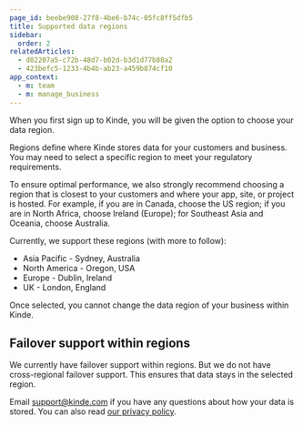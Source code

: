 ```yaml
---
page_id: beebe908-27f8-4be6-b74c-05fc8ff5dfb5
title: Supported data regions
sidebar:
  order: 2
relatedArticles:
  - d82207a5-c72b-48d7-b02d-b3d1d77b88a2
  - 423befc5-1233-4b4b-ab23-a459b874cf10
app_context:
  - m: team
  - m: manage_business
---
```


When you first sign up to Kinde, you will be given the option to choose your data region.

Regions define where Kinde stores data for your customers and business. You may need to select a specific region to meet your regulatory requirements.

To ensure optimal performance, we also strongly recommend choosing a region that is closest to your customers and where your app, site, or project is hosted. For example, if you are in Canada, choose the US region; if you are in North Africa, choose Ireland (Europe); for Southeast Asia and Oceania, choose Australia.

Currently, we support these regions (with more to follow):

- Asia Pacific - Sydney, Australia
- North America - Oregon, USA
- Europe - Dublin, Ireland
- UK - London, England

Once selected, you cannot change the data region of your business within Kinde.

## Failover support within regions

We currently have failover support within regions. But we do not have cross-regional failover support. This ensures that data stays in the selected region.

Email [support@kinde.com](mailto:support@kinde.com) if you have any questions about how your data is stored. You can also read [our privacy policy](/trust-center/privacy-and-compliance/privacy-policy/).
